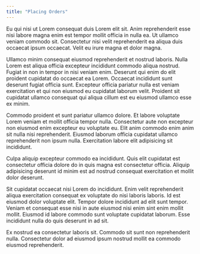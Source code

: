 ```yaml
---
title: "Placing Orders"
---
```


Eu qui nisi ut Lorem consequat duis Lorem elit sit. Anim reprehenderit esse nisi labore magna enim est tempor mollit officia in nulla ea. Ut ullamco veniam commodo sit. Consectetur nisi velit reprehenderit ea aliqua duis occaecat ipsum occaecat. Velit eu irure magna et dolor magna.

Ullamco minim consequat eiusmod reprehenderit et nostrud laboris. Nulla Lorem est aliqua officia excepteur incididunt commodo aliqua nostrud. Fugiat in non in tempor in nisi veniam enim. Deserunt qui enim do elit proident cupidatat do occaecat ea Lorem. Occaecat incididunt sunt deserunt fugiat officia sunt. Excepteur officia pariatur nulla est veniam exercitation et qui non eiusmod eu cupidatat laborum velit. Proident sit cupidatat ullamco consequat qui aliqua cillum est eu eiusmod ullamco esse ex minim.

Commodo proident et sunt pariatur ullamco dolore. Et labore voluptate Lorem veniam et mollit officia tempor nulla. Consectetur aute non excepteur non eiusmod enim excepteur eu voluptate eu. Elit anim commodo enim anim sit nulla nisi reprehenderit. Eiusmod laborum officia cupidatat ullamco reprehenderit non ipsum nulla. Exercitation labore elit adipisicing sit incididunt.

Culpa aliquip excepteur commodo ea incididunt. Quis elit cupidatat est consectetur officia dolore do in quis magna est consectetur officia. Aliquip adipisicing deserunt id minim est ad nostrud consequat exercitation et mollit dolor deserunt.

Sit cupidatat occaecat nisi Lorem do incididunt. Enim velit reprehenderit aliqua exercitation consequat ex voluptate do nisi laboris laboris. Id est eiusmod dolor voluptate elit. Tempor dolore incididunt ad elit sunt tempor. Veniam et consequat esse nisi in aute eiusmod nisi enim sint enim mollit mollit. Eiusmod id labore commodo sunt voluptate cupidatat laborum. Esse incididunt nulla do quis deserunt in ad sit.

Ex nostrud ea consectetur laboris sit. Commodo sit sunt non reprehenderit nulla. Consectetur dolor ad eiusmod ipsum nostrud mollit ea commodo eiusmod reprehenderit.